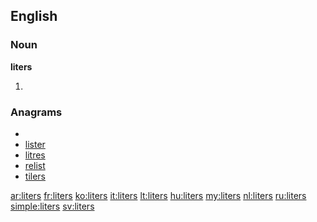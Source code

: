 ==English==

===Noun===
'''liters'''

# {{plural of|[[liter]]}}

===Anagrams===
* {{alphagram|eilrst}}
* [[lister#English|lister]]
* [[litres#English|litres]]
* [[relist#English|relist]]
* [[tilers#English|tilers]]

[[ar:liters]]
[[fr:liters]]
[[ko:liters]]
[[it:liters]]
[[lt:liters]]
[[hu:liters]]
[[my:liters]]
[[nl:liters]]
[[ru:liters]]
[[simple:liters]]
[[sv:liters]]